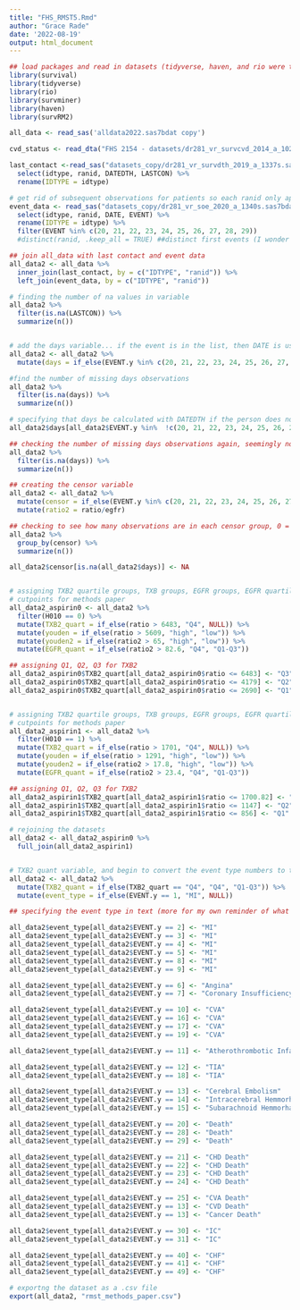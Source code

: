 ```yaml
---
title: "FHS_RMST5.Rmd"
author: "Grace Rade"
date: '2022-08-19'
output: html_document
---
```


```r
## load packages and read in datasets (tidyverse, haven, and rio were the only packages that I actually needed for this)
library(survival)
library(tidyverse)
library(rio)
library(survminer)
library(haven)
library(survRM2)

all_data <- read_sas('alldata2022.sas7bdat copy')

cvd_status <- read_dta("FHS 2154 - datasets/dr281_vr_survcvd_2014_a_1023s.dta") %>% select(IDTYPE, ranid, cvd, chd, chf)

last_contact <-read_sas("datasets_copy/dr281_vr_survdth_2019_a_1337s.sas7bdat") %>% 
  select(idtype, ranid, DATEDTH, LASTCON) %>% 
  rename(IDTYPE = idtype)

# get rid of subsequent observations for patients so each ranid only appears once, rename IDTYPE to match the other datasets 
event_data <- read_sas("datasets_copy/dr281_vr_soe_2020_a_1340s.sas7bdat") %>%
  select(idtype, ranid, DATE, EVENT) %>% 
  rename(IDTYPE = idtype) %>% 
  filter(EVENT %in% c(20, 21, 22, 23, 24, 25, 26, 27, 28, 29))
  #distinct(ranid, .keep_all = TRUE) ##distinct first events (I wonder if this might be part of the problem if it's erasing subsequent deaths after a first event of a different type)

## join all_data with last contact and event data
all_data2 <- all_data %>% 
  inner_join(last_contact, by = c("IDTYPE", "ranid")) %>% 
  left_join(event_data, by = c("IDTYPE", "ranid"))

# finding the number of na values in variable
all_data2 %>% 
  filter(is.na(LASTCON)) %>%
  summarize(n())


# add the days variable... if the event is in the list, then DATE is used to calculate days, if else, LASTCON us used
all_data2 <- all_data2 %>%
  mutate(days = if_else(EVENT.y %in% c(20, 21, 22, 23, 24, 25, 26, 27, 28, 29), DATE - examdate3_8, LASTCON - examdate3_8)) 

#find the number of missing days observations
all_data2 %>% 
  filter(is.na(days)) %>%
  summarize(n())

# specifying that days be calculated with DATEDTH if the person does not have an event in the list and has a missing lastcontact variable, but does have a DATEDTH value
all_data2$days[all_data2$EVENT.y %in%  !c(20, 21, 22, 23, 24, 25, 26, 27, 28, 29) &is.na(all_data2$LASTCON) & !is.na(all_data2$DATEDTH)] <- all_data2$DATEDTH - all_data2$examdate3_8

## checking the number of missing days observations again, seemingly no change
all_data2 %>% 
  filter(is.na(days)) %>%
  summarize(n())

## creating the censor variable
all_data2 <- all_data2 %>% 
  mutate(censor = if_else(EVENT.y %in% c(20, 21, 22, 23, 24, 25, 26, 27, 28, 29) | !is.na(DATEDTH), 0, 1)) %>% 
  mutate(ratio2 = ratio/egfr)  

## checking to see how many observations are in each censor group, 0 = 737, 1, = 2307, na = 0 (should be 0 = 737, na = 1, 1 = 2305)
all_data2 %>%
  group_by(censor) %>%
  summarize(n())

all_data2$censor[is.na(all_data2$days)] <- NA


# assigning TXB2 quartile groups, TXB groups, EGFR groups, EGFR quartiles for asprin use = 0 (no use) using quartiles and/or the youden cutpoints
# cutpoints for methods paper
all_data2_aspirin0 <- all_data2 %>% 
  filter(H010 == 0) %>% 
  mutate(TXB2_quart = if_else(ratio > 6483, "Q4", NULL)) %>% 
  mutate(youden = if_else(ratio > 5609, "high", "low")) %>% 
  mutate(youden2 = if_else(ratio2 > 65, "high", "low")) %>% 
  mutate(EGFR_quant = if_else(ratio2 > 82.6, "Q4", "Q1-Q3"))

## assigning Q1, Q2, Q3 for TXB2
all_data2_aspirin0$TXB2_quart[all_data2_aspirin0$ratio <= 6483] <- "Q3"
all_data2_aspirin0$TXB2_quart[all_data2_aspirin0$ratio <= 4179] <- "Q2"
all_data2_aspirin0$TXB2_quart[all_data2_aspirin0$ratio <= 2690] <- "Q1"


# assigning TXB2 quartile groups, TXB groups, EGFR groups, EGFR quartiles for aspirin use = 1 (use) using the quartiles and/or the youden cutpoints
# cutpoints for methods paper
all_data2_aspirin1 <- all_data2 %>% 
  filter(H010 == 1) %>% 
  mutate(TXB2_quart = if_else(ratio > 1701, "Q4", NULL)) %>% 
  mutate(youden = if_else(ratio > 1291, "high", "low")) %>% 
  mutate(youden2 = if_else(ratio2 > 17.8, "high", "low")) %>% 
  mutate(EGFR_quant = if_else(ratio2 > 23.4, "Q4", "Q1-Q3"))

## assigning Q1, Q2, Q3 for TXB2
all_data2_aspirin1$TXB2_quart[all_data2_aspirin1$ratio <= 1700.82] <- "Q3"
all_data2_aspirin1$TXB2_quart[all_data2_aspirin1$ratio <= 1147] <- "Q2"
all_data2_aspirin1$TXB2_quart[all_data2_aspirin1$ratio <= 856] <- "Q1"

# rejoining the datasets
all_data2 <- all_data2_aspirin0 %>% 
  full_join(all_data2_aspirin1)


# TXB2 quant variable, and begin to convert the event type numbers to text in a new vairable
all_data2 <- all_data2 %>% 
  mutate(TXB2_quant = if_else(TXB2_quart == "Q4", "Q4", "Q1-Q3")) %>%
  mutate(event_type = if_else(EVENT.y == 1, "MI", NULL))

## specifying the event type in text (more for my own reminder of what all the numbers represent)

all_data2$event_type[all_data2$EVENT.y == 2] <- "MI"
all_data2$event_type[all_data2$EVENT.y == 3] <- "MI"
all_data2$event_type[all_data2$EVENT.y == 4] <- "MI"
all_data2$event_type[all_data2$EVENT.y == 5] <- "MI"
all_data2$event_type[all_data2$EVENT.y == 8] <- "MI"
all_data2$event_type[all_data2$EVENT.y == 9] <- "MI"

all_data2$event_type[all_data2$EVENT.y == 6] <- "Angina"
all_data2$event_type[all_data2$EVENT.y == 7] <- "Coronary Insufficiency"

all_data2$event_type[all_data2$EVENT.y == 10] <- "CVA"
all_data2$event_type[all_data2$EVENT.y == 16] <- "CVA"
all_data2$event_type[all_data2$EVENT.y == 17] <- "CVA"
all_data2$event_type[all_data2$EVENT.y == 19] <- "CVA"

all_data2$event_type[all_data2$EVENT.y == 11] <- "Atherothrombotic Infarction of Brain"

all_data2$event_type[all_data2$EVENT.y == 12] <- "TIA"
all_data2$event_type[all_data2$EVENT.y == 18] <- "TIA"

all_data2$event_type[all_data2$EVENT.y == 13] <- "Cerebral Embolism"
all_data2$event_type[all_data2$EVENT.y == 14] <- "Intracerebral Hemmorhage"
all_data2$event_type[all_data2$EVENT.y == 15] <- "Subarachnoid Hemmorhage"

all_data2$event_type[all_data2$EVENT.y == 20] <- "Death"
all_data2$event_type[all_data2$EVENT.y == 28] <- "Death"
all_data2$event_type[all_data2$EVENT.y == 29] <- "Death"

all_data2$event_type[all_data2$EVENT.y == 21] <- "CHD Death"
all_data2$event_type[all_data2$EVENT.y == 22] <- "CHD Death"
all_data2$event_type[all_data2$EVENT.y == 23] <- "CHD Death"
all_data2$event_type[all_data2$EVENT.y == 24] <- "CHD Death"

all_data2$event_type[all_data2$EVENT.y == 25] <- "CVA Death"
all_data2$event_type[all_data2$EVENT.y == 13] <- "CVD Death"
all_data2$event_type[all_data2$EVENT.y == 13] <- "Cancer Death"

all_data2$event_type[all_data2$EVENT.y == 30] <- "IC"
all_data2$event_type[all_data2$EVENT.y == 31] <- "IC"

all_data2$event_type[all_data2$EVENT.y == 40] <- "CHF"
all_data2$event_type[all_data2$EVENT.y == 41] <- "CHF"
all_data2$event_type[all_data2$EVENT.y == 49] <- "CHF"

# exportng the dataset as a .csv file 
export(all_data2, "rmst_methods_paper.csv")
```

